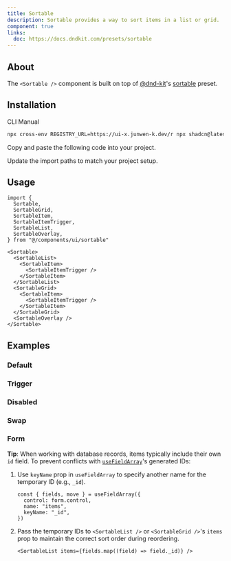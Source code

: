 ```yaml
---
title: Sortable
description: Sortable provides a way to sort items in a list or grid.
component: true
links:
  doc: https://docs.dndkit.com/presets/sortable
---
```


<ComponentPreview name="sortable-demo" />

## About

The `<Sortable />` component is built on top of [@dnd-kit](https://dndkit.com)'s [sortable](https://docs.dndkit.com/presets/sortable) preset.

## Installation

<Tabs defaultValue="cli">

<TabsList>
  <TabsTrigger value="cli">CLI</TabsTrigger>
  <TabsTrigger value="manual">Manual</TabsTrigger>
</TabsList>
<TabsContent value="cli">

```bash
npx cross-env REGISTRY_URL=https://ui-x.junwen-k.dev/r npx shadcn@latest add sortable
```

</TabsContent>

<TabsContent value="manual">

<Steps>

<Step>Copy and paste the following code into your project.</Step>

<ComponentSource name="sortable" />

<Step>Update the import paths to match your project setup.</Step>

</Steps>

</TabsContent>

</Tabs>

## Usage

```tsx
import {
  Sortable,
  SortableGrid,
  SortableItem,
  SortableItemTrigger,
  SortableList,
  SortableOverlay,
} from "@/components/ui/sortable"
```

```tsx
<Sortable>
  <SortableList>
    <SortableItem>
      <SortableItemTrigger />
    </SortableItem>
  </SortableList>
  <SortableGrid>
    <SortableItem>
      <SortableItemTrigger />
    </SortableItem>
  </SortableGrid>
  <SortableOverlay />
</Sortable>
```

## Examples

### Default

<ComponentPreview name="sortable-demo" />

### Trigger

<ComponentPreview name="sortable-trigger" />

### Disabled

<ComponentPreview name="sortable-disabled" />

### Swap

<ComponentPreview name="sortable-swap" />

### Form

<ComponentPreview name="sortable-form" />

<Callout>

**Tip**: When working with database records, items typically include their own `id` field. To prevent conflicts with [`useFieldArray`](https://react-hook-form.com/docs/usefieldarray)'s generated IDs:

1. Use `keyName` prop in `useFieldArray` to specify another name for the temporary ID (e.g., `_id`).

   ```tsx
   const { fields, move } = useFieldArray({
     control: form.control,
     name: "items",
     keyName: "_id",
   })
   ```

2. Pass the temporary IDs to `<SortableList />` or `<SortableGrid />`'s `items` prop to maintain the correct sort order during reordering.

   ```tsx
   <SortableList items={fields.map((field) => field._id)} />
   ```

</Callout>
